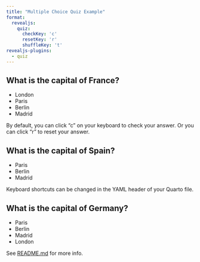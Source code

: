 ```yaml
---
title: "Multiple Choice Quiz Example"
format:
  revealjs:
    quiz: 
      checkKey: 'c'
      resetKey: 'r'
      shuffleKey: 't'
revealjs-plugins:
  - quiz
---
```


## What is the capital of France? {.quiz-question}

- London
- [Paris]{.correct}
- Berlin
- Madrid

::: footer
By default, you can click "c" on your keyboard to check your answer. Or you can click "r" to reset your answer. 
:::

## What is the capital of Spain? {.quiz-question}

- Paris
- Berlin
- [Madrid]{.correct}

::: footer
Keyboard shortcuts can be changed in the YAML header of your Quarto file.
:::

## What is the capital of Germany? {.quiz-question}

- Paris
- [Berlin]{.correct}
- Madrid
- London

::: footer
 See [README.md](README.md) for more info.
:::

